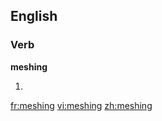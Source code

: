 ==English==

===Verb===
'''meshing'''

# {{present participle of|[[mesh]]}}

[[fr:meshing]]
[[vi:meshing]]
[[zh:meshing]]